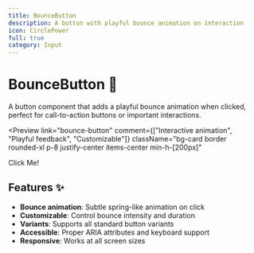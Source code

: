```yaml
---
title: BounceButton
description: A button with playful bounce animation on interaction
icon: CirclePower
full: true
category: Input
---
```



# BounceButton 🏀

A button component that adds a playful bounce animation when clicked, perfect for call-to-action buttons or important interactions.

<Preview
  link="bounce-button"
  comment={["Interactive animation", "Playful feedback", "Customizable"]}
  className="bg-card border rounded-xl p-8  justify-center items-center min-h-[200px]"
>
  <BounceButton>Click Me!</BounceButton>
</Preview>

## Features ✨

- **Bounce animation**: Subtle spring-like animation on click
- **Customizable**: Control bounce intensity and duration
- **Variants**: Supports all standard button variants
- **Accessible**: Proper ARIA attributes and keyboard support
- **Responsive**: Works at all screen sizes

